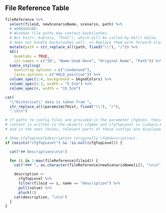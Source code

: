 ## File Reference Table

```r
fileReference %>%
  select(fileid, newScenarioName, scenario, path) %>%
  # WORKAROUND:
  # Windows file paths may contain backslashes.
  # But knitr::kable(x, "html"), which will be called by kbl() below,
  # does not handle backslashes well. => Replace them with forward slashes.
  mutate(path = str_replace_all(path, fixed("\\"), "/")) %>%
  kbl(
    booktabs = TRUE,
    col.names = c("ID", "Name Used Here", "Original Name", "Path")) %>%
  kable_styling(
    bootstrap_options = c("condensed"),
    latex_options = c("HOLD_position")) %>%
  column_spec(1:4, background = bkgndColors) %>%
  column_spec(2:3, width = "5.5cm") %>%
  column_spec(4, width = "15.5cm")
```

```r
cat(
  "\"Historical\" data is taken from ",
  str_replace_all(params$mifHist, fixed("\\"), "/"),
  ".\n\n")
```


```r
# If paths to config files are provided in the parameter cfgScen, their
# content is written to the objects cfgGms and cfgTopLevel in cs2main.Rmd. Here
# and in the next chunks, relevant parts of these configs are displayed.

# Show cfgTopLevel$description (originally cfg$description).
if (exists("cfgTopLevel") && !is.null(cfgTopLevel)) {

  cat("## Descriptions\n\n")

  for (i in 1:max(fileReference$fileid)) {
    cat("### ", as.character(fileReference$newScenarioName[i]), "\n\n")

    description <-
      cfgTopLevel %>%
      filter(fileid == i, name == "description") %>%
      pull(value) %>%
      pluck(1)
    cat(description, "\n\n")
  }
}
```

\newpage
